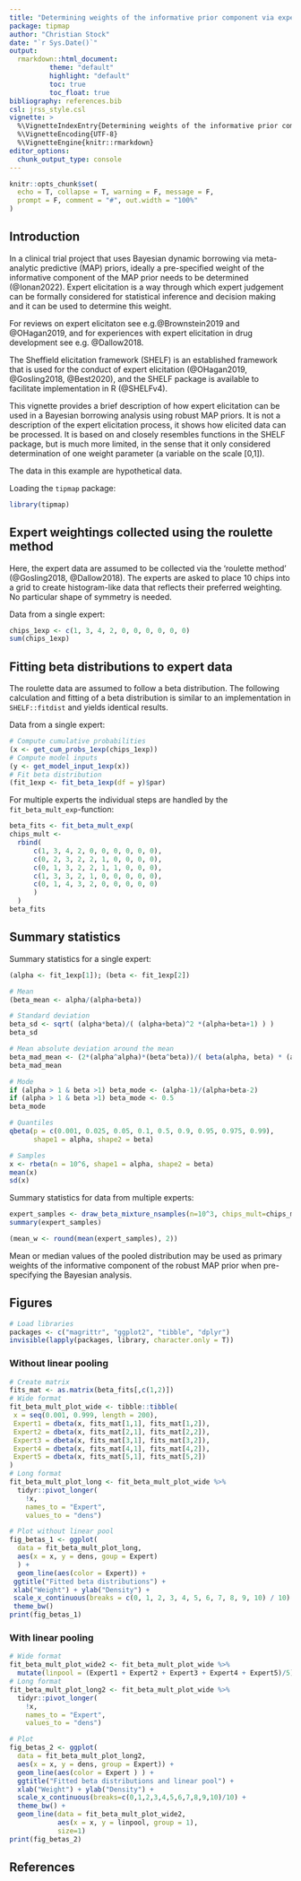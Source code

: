 ```yaml
---
title: "Determining weights of the informative prior component via expert elicitation"
package: tipmap
author: "Christian Stock"
date: "`r Sys.Date()`"
output: 
  rmarkdown::html_document:
          theme: "default"
          highlight: "default"
          toc: true
          toc_float: true
bibliography: references.bib
csl: jrss_style.csl
vignette: >
  %\VignetteIndexEntry{Determining weights of the informative prior component via expert elicitation}
  %\VignetteEncoding{UTF-8}
  %\VignetteEngine{knitr::rmarkdown}
editor_options:
  chunk_output_type: console
---
```



```r
knitr::opts_chunk$set(
  echo = T, collapse = T, warning = F, message = F, 
  prompt = F, comment = "#", out.width = "100%"
)
```


## Introduction

In a clinical trial project that uses Bayesian dynamic borrowing via meta-analytic predictive (MAP) priors, ideally a pre-specified weight of the informative component of the MAP prior needs to be determined (@Ionan2022).
Expert elicitation is a way through which expert judgement can be formally considered for statistical inference and decision making and it can be used to determine this weight.

For reviews on expert elicitaton see e.g.@Brownstein2019 and @OHagan2019, and for experiences with expert elicitation in drug development see e.g. @Dallow2018.

The Sheffield elicitation framework (SHELF) is an established framework that is used for the conduct of expert elicitation (@OHagan2019, @Gosling2018, @Best2020), and the SHELF package is available to facilitate implementation in R (@SHELFv4).

This vignette provides a brief description of how expert elicitation can be used in a Bayesian borrowing analysis using robust MAP priors. It is not a description of the expert elicitation process, it shows how elicited data can be processed. It is based on and closely resembles functions in the SHELF package, but is much more limited, in the sense that it only considered determination of one weight parameter (a variable on the scale [0,1]).

The data in this example are hypothetical data.

Loading the `tipmap` package:
```r
library(tipmap)
```


## Expert weightings collected using the roulette method

Here, the expert data are assumed to be collected via the 'roulette method' (@Gosling2018, @Dallow2018).
The experts are asked to place 10 chips into a grid to create histogram-like data that reflects their preferred weighting. No particular shape of symmetry is needed.

Data from a single expert:
```r
chips_1exp <- c(1, 3, 4, 2, 0, 0, 0, 0, 0, 0)
sum(chips_1exp)
```

## Fitting beta distributions to expert data

The roulette data are assumed to follow a beta distribution. The following calculation and fitting of a beta distribution is similar to an implementation in `SHELF::fitdist` and yields identical results.

Data from a single expert:
```r
# Compute cumulative probabilities
(x <- get_cum_probs_1exp(chips_1exp))
# Compute model inputs
(y <- get_model_input_1exp(x))
# Fit beta distribution
(fit_1exp <- fit_beta_1exp(df = y)$par)
```

For multiple experts the individual steps are handled by the `fit_beta_mult_exp`-function:

```r
beta_fits <- fit_beta_mult_exp(
chips_mult <-
  rbind(
      c(1, 3, 4, 2, 0, 0, 0, 0, 0, 0),
      c(0, 2, 3, 2, 2, 1, 0, 0, 0, 0),
      c(0, 1, 3, 2, 2, 1, 1, 0, 0, 0),
      c(1, 3, 3, 2, 1, 0, 0, 0, 0, 0),
      c(0, 1, 4, 3, 2, 0, 0, 0, 0, 0)
      )
  )
beta_fits
```


## Summary statistics

Summary statistics for a single expert:

```r
(alpha <- fit_1exp[1]); (beta <- fit_1exp[2])

# Mean
(beta_mean <- alpha/(alpha+beta))

# Standard deviation
beta_sd <- sqrt( (alpha*beta)/( (alpha+beta)^2 *(alpha+beta+1) ) )
beta_sd

# Mean absolute deviation around the mean
beta_mad_mean <- (2*(alpha^alpha)*(beta^beta))/( beta(alpha, beta) * (alpha+beta)^(alpha+beta+1) )
beta_mad_mean

# Mode
if (alpha > 1 & beta >1) beta_mode <- (alpha-1)/(alpha+beta-2)
if (alpha > 1 & beta >1) beta_mode <- 0.5
beta_mode

# Quantiles
qbeta(p = c(0.001, 0.025, 0.05, 0.1, 0.5, 0.9, 0.95, 0.975, 0.99),
      shape1 = alpha, shape2 = beta)

# Samples
x <- rbeta(n = 10^6, shape1 = alpha, shape2 = beta)
mean(x)
sd(x)
```

Summary statistics for data from multiple experts:

```r
expert_samples <- draw_beta_mixture_nsamples(n=10^3, chips_mult=chips_mult) 
summary(expert_samples)
```

```r
(mean_w <- round(mean(expert_samples), 2))
```

Mean or median values of the pooled distribution may be used as primary weights of the informative component of the robust MAP prior when pre-specifying the Bayesian analysis.

## Figures 

```r
# Load libraries
packages <- c("magrittr", "ggplot2", "tibble", "dplyr")
invisible(lapply(packages, library, character.only = T))
```

### Without linear pooling
```r
# Create matrix
fits_mat <- as.matrix(beta_fits[,c(1,2)])
# Wide format
fit_beta_mult_plot_wide <- tibble::tibble(
 x = seq(0.001, 0.999, length = 200),
 Expert1 = dbeta(x, fits_mat[1,1], fits_mat[1,2]),
 Expert2 = dbeta(x, fits_mat[2,1], fits_mat[2,2]),
 Expert3 = dbeta(x, fits_mat[3,1], fits_mat[3,2]),
 Expert4 = dbeta(x, fits_mat[4,1], fits_mat[4,2]),
 Expert5 = dbeta(x, fits_mat[5,1], fits_mat[5,2])
)
# Long format
fit_beta_mult_plot_long <- fit_beta_mult_plot_wide %>%
  tidyr::pivot_longer(
    !x,
    names_to = "Expert",
    values_to = "dens")
```

```r
# Plot without linear pool
fig_betas_1 <- ggplot(
  data = fit_beta_mult_plot_long,
  aes(x = x, y = dens, goup = Expert)
  ) +
  geom_line(aes(color = Expert)) +
 ggtitle("Fitted beta distributions") +
 xlab("Weight") + ylab("Density") +
 scale_x_continuous(breaks = c(0, 1, 2, 3, 4, 5, 6, 7, 8, 9, 10) / 10) +
 theme_bw()
print(fig_betas_1)
```

### With linear pooling
```r
# Wide format
fit_beta_mult_plot_wide2 <- fit_beta_mult_plot_wide %>%
  mutate(linpool = (Expert1 + Expert2 + Expert3 + Expert4 + Expert5)/5)
# Long format
fit_beta_mult_plot_long2 <- fit_beta_mult_plot_wide %>%
  tidyr::pivot_longer(
    !x,
    names_to = "Expert",
    values_to = "dens")
```

```r
# Plot
fig_betas_2 <- ggplot(
  data = fit_beta_mult_plot_long2,
  aes(x = x, y = dens, group = Expert)) +
  geom_line(aes(color = Expert ) ) +
  ggtitle("Fitted beta distributions and linear pool") +
  xlab("Weight") + ylab("Density") +
  scale_x_continuous(breaks=c(0,1,2,3,4,5,6,7,8,9,10)/10) +
  theme_bw() +
  geom_line(data = fit_beta_mult_plot_wide2,
            aes(x = x, y = linpool, group = 1),
            size=1)
print(fig_betas_2)
```



## References





